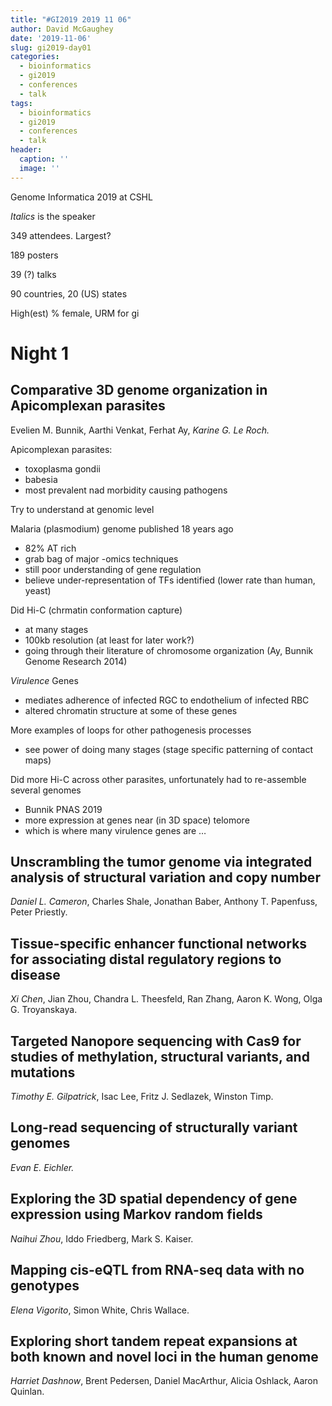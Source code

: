 ```yaml
---
title: "#GI2019 2019 11 06"
author: David McGaughey
date: '2019-11-06'
slug: gi2019-day01
categories:
  - bioinformatics
  - gi2019
  - conferences
  - talk
tags:
  - bioinformatics
  - gi2019
  - conferences
  - talk
header:
  caption: ''
  image: ''
---
```


Genome Informatica 2019 at CSHL

*Italics* is the speaker

349 attendees. Largest?

189 posters

39 (?) talks

90 countries, 20 (US) states

High(est) % female, URM for gi

# Night 1
## Comparative 3D genome organization in Apicomplexan parasites
Evelien M. Bunnik, Aarthi Venkat, Ferhat Ay, *Karine G. Le Roch.*

Apicomplexan parasites:

  - toxoplasma gondii
  - babesia
  - most prevalent nad morbidity causing pathogens
  
Try to understand at genomic level

Malaria (plasmodium) genome published 18 years ago

  - 82% AT rich
  - grab bag of major -omics techniques
  - still poor understanding of gene regulation
  - believe under-representation of TFs identified (lower rate than human, yeast)
  
Did Hi-C (chrmatin conformation capture)

  - at many stages
  - 100kb resolution (at least for later work?)
  - going through their literature of chromosome organization (Ay, Bunnik Genome Research 2014)
  
*Virulence* Genes

  - mediates adherence of infected RGC to endothelium of infected RBC
  - altered chromatin structure at some of these genes

More examples of loops for other pathogenesis processes
  
  - see power of doing many stages (stage specific patterning of contact maps)
  
Did more Hi-C across other parasites, unfortunately had to re-assemble several genomes 

  - Bunnik PNAS 2019
  - more expression at genes near (in 3D space) telomore 
  - which is where many virulence genes are ...
  
## Unscrambling the tumor genome via integrated analysis of structural variation and copy number
*Daniel L. Cameron*, Charles Shale, Jonathan Baber, Anthony T. Papenfuss, Peter Priestly.

## Tissue-specific enhancer functional networks for associating distal regulatory regions to disease
*Xi Chen*, Jian Zhou, Chandra L. Theesfeld, Ran Zhang, Aaron K. Wong, Olga G. Troyanskaya.

## Targeted Nanopore sequencing with Cas9 for studies of methylation, structural variants, and mutations
*Timothy E. Gilpatrick*, Isac Lee, Fritz J. Sedlazek, Winston Timp.

## Long-read sequencing of structurally variant genomes
*Evan E. Eichler.*

## Exploring the 3D spatial dependency of gene expression using Markov random fields
*Naihui Zhou*, Iddo Friedberg, Mark S. Kaiser.

## Mapping cis-eQTL from RNA-seq data with no genotypes
*Elena Vigorito*, Simon White, Chris Wallace.

## Exploring short tandem repeat expansions at both known and novel loci in the human genome
*Harriet Dashnow*, Brent Pedersen, Daniel MacArthur, Alicia Oshlack, Aaron Quinlan.
